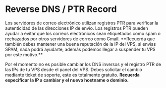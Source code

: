 # Reverse DNS / PTR Record


<Callout>
Los servidores de correo electrónico utilizan registros PTR para verificar la autenticidad de las direcciones IP de envío. Los registros PTR pueden ayudar a evitar que los correos electrónicos sean etiquetados como spam o rechazados por otros servidores de correo como Gmail. **Recuerda que también debes mantener una buena reputación de la IP del VPS, si envías SPAM, nada podrá ayudarte, además podemos llegar a suspender tu VPS por este motivo.**
</Callout>

Por el momento no es posible cambiar los DNS inversos y el registro PTR de las IPs de tu VPS desde el panel del VPS. Debes solicitar el cambio mediante ticket de soporte, este es totalmente gratuito. **Recuerda especificar la IP a cambiar y el nuevo hostname o dominio.**

